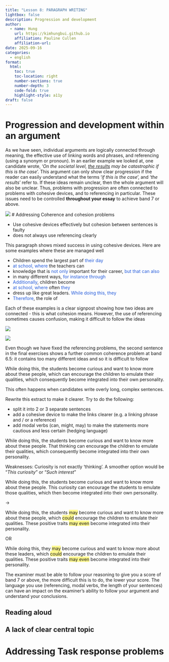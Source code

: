 ```yaml
---
title: "Lesson 8: PARAGRAPH WRITING"
lightbox: false
description: Progression and development
author:
  - name: Hung
    url: https://kimhungbui.github.io
    affiliation: Pauline Cullen
    affiliation-url:
date: 2025-09-16
categories:
  - english
format:
  html:
    toc: true
    toc-location: right
    number-sections: true
    number-depth: 3
    code-fold: true
    highlight-style: a11y
draft: false
---
```

# Progression and development within an argument

As we have seen, individual arguments are logically connected through meaning, the effective use of linking words and phrases, and referencing (using a synonym or pronoun). In an earlier example we looked at, one candidate wrote, '_On the societal level, <u>the results</u> may be catastrophic if this is the case_'. This argument can only show clear progression if the reader can easily understand what the terms '_if this is the case_', and '_the results_' refer to. If these ideas remain unclear, then the whole argument will also be unclear. Thus, problems with progression are often connected to problems with cohesive devices, and to referencing in particular. These issues need to be controlled __throughout your essay__ to achieve band 7 or above.

![](Pasted%20image%2020250916181359.png)
# Addressing Coherence and cohesion problems

- Use cohesive devices effectively but cohesion between sentences is faulty
- does not always use referencing clearly

This paragraph shows mixed success in using cohesive devices. Here are some examples where these are managed well

:::{.callout-note}
- Children spend the largest part of <font color="#245bdb">their day</font>
- <font color="#245bdb">at school, where</font> the teachers can
- knowledge that is <font color="#245bdb">not only</font> important for their career, <font color="#245bdb">but that can also</font>
- in many different ways,<font color="#245bdb"> for instance through</font>
- <font color="#245bdb">Additionally</font>, children become
- <font color="#245bdb">at school, where</font> often <font color="#245bdb">they</font>
- dress up like great leaders. <font color="#245bdb">While doing this, they</font>
- <font color="#245bdb">Therefore</font>, the role of
:::

Each of these examples is a clear signpost showing how two ideas are connected - this is what cohesion means. However, the use of referencing sometimes causes confusion, making it difficult to follow the ideas


![](Pasted%20image%2020250916180552.png)

![](Pasted%20image%2020250916180559.png)

Even though we have fixed the referencing problems, the second sentence in the final exercises shows a further common coherence problem at band 6.5: it contains too many different ideas and so it is difficult to follow

:::{.callout-note}
While doing this, the students become curious and want to know more about these people, which can encourage the children to emulate their qualities, which consequently become integrated into their own personality.
:::

This often happens when candidates write overly long, complex sentences.

Rewrite this extract to make it clearer. Try to do the following:

- split it into 2 or 3 separate sentences
- add a cohesive device to make the links clearer (e.g. a linking phrase and / or a reference)
- add modal verbs (can, might, may) to make the statements more cautious and less certain (hedging language)

While doing this, the students become curious and want to know more about these people. That thinking can encourage the children to emulate their qualities, which consequently become integrated into their own personality.

Weaknesses:
Curiosity is not exactly 'thinking'. A smoother option would be "_This curiosity_" or "_Such interest_"

While doing this, the students become curious and want to know more about these people. This curiosity can encourage the students to emulate those qualities, which then become integrated into their own personality.



->

While doing this, the students <span style="background:#fff88f">may</span> become curious and want to know more about these people, which <span style="background:#fff88f">could</span> encourage the children to emulate their qualities. These positive traits <span style="background:#fff88f">may even</span> become integrated into their personality.

OR

While doing this, they <span style="background:#fff88f">may</span> become curious and want to know more about these leaders, which <span style="background:#fff88f">could</span> encourage the children to emulate their qualities. These positive traits <span style="background:#fff88f">may even</span> become integrated into their personality.


:::{.callout-tip}
The examiner must be able to follow your reasoning to give you a score of band 7 or above, the more difficult this is to do, the lower your score. The language you use (referencing, modal verbs, the length of your sentences) can have an impact on the examiner's ability to follow your argument and understand your conclusions.
:::

## Reading aloud


## A lack of clear central topic

# Addressing Task response problems